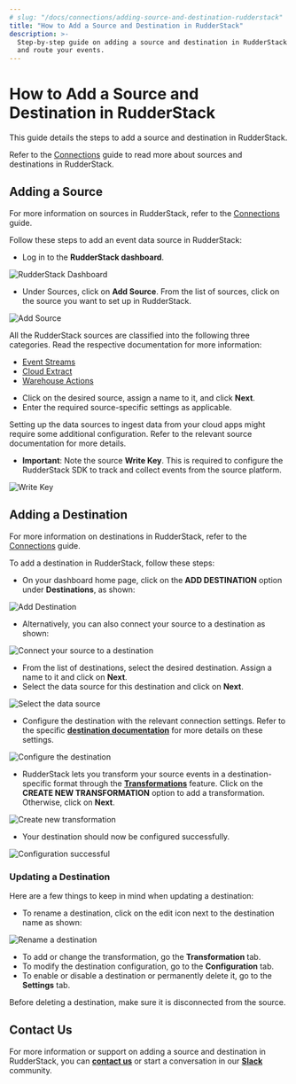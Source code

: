 ```yaml
---
# slug: "/docs/connections/adding-source-and-destination-rudderstack"
title: "How to Add a Source and Destination in RudderStack"
description: >-
  Step-by-step guide on adding a source and destination in RudderStack to track
  and route your events.
---
```


# How to Add a Source and Destination in RudderStack

This guide details the steps to add a source and destination in RudderStack.

<div class="successBlock">
  Refer to the <a href="https://rudderstack.com/docs/connections/">Connections</a> guide to read more about
  sources and destinations in RudderStack.
</div>

## Adding a Source

<div class="successBlock">

  For more information on sources in RudderStack, refer to the <a href="https://rudderstack.com/docs/connections/">Connections</a> guide.
</div>

Follow these steps to add an event data source in RudderStack:

- Log in to the **RudderStack dashboard**.

<!-- <img src="../assets/1 (26).png" /> -->

<img src="../assets/1 (26).png" alt="RudderStack Dashboard" />
<span class="imageTitle"></span>

- Under Sources, click on **Add Source**. From the list of sources, click on the source you want to set up in RudderStack.

<!-- <img src="../assets/2 (30).png" /> -->

<img src="../assets/2 (30).png" alt="Add Source" />

<div class="successBlock">

  All the RudderStack sources are classified into the following three categories. Read the respective documentation for more information:
  <ul>
    <li>
      <a href="https://rudderstack.com/docs/stream-sources/">Event Streams</a>
    </li>
    <li>
      <a href="https://rudderstack.com/docs/cloud-extract-sources/">Cloud Extract</a>
    </li>
    <li>
      <a href="https://rudderstack.com/docs/warehouse-actions/">Warehouse Actions</a>
    </li>
  </ul>
</div>

- Click on the desired source, assign a name to it, and click **Next**.
- Enter the required source-specific settings as applicable.

<div class="warningBlock">

  Setting up the data sources to ingest data from your cloud apps might require
  some additional configuration. Refer to the relevant source documentation for
  more details.
</div>

- **Important**: Note the source **Write Key**. This is required to configure the RudderStack SDK to track and collect events from the source platform.

<!-- <img src="../assets/latest.png" /> -->

<img src="../assets/latest.png" alt="Write Key" />

## Adding a Destination

<div class="successBlock">

  For more information on destinations in RudderStack, refer to the <a href="https://rudderstack.com/docs/connections/">Connections</a> guide.
</div>

To add a destination in RudderStack, follow these steps:

- On your dashboard home page, click on the **ADD DESTINATION** option under **Destinations**, as shown:

<!-- <img src="../assets/1 (27).png" /> -->

<img src="../assets/1 (27).png" alt="Add Destination" />
<span class="imageTitle"></span>

- Alternatively, you can also connect your source to a destination as shown:

<!-- <img src="../assets/latest-1.png" /> -->

<img
  src="../assets/latest-1.png"
  alt="Connect your source to a destination"
/>
<span class="imageTitle"></span>

- From the list of destinations, select the desired destination. Assign a name to it and click on **Next**.
- Select the data source for this destination and click on **Next**.

<!-- <img src="../assets/screen-shot-2021-05-19-at-4.54.30-pm.png" /> -->

<img
  src="../assets/screen-shot-2021-05-19-at-4.54.30-pm.png"
  alt="Select the data source"
/>
<span class="imageTitle"></span>

- Configure the destination with the relevant connection settings. Refer to the specific [**destination documentation**](https://rudderstack.com/docs/destinations/) for more details on these settings.

<!-- <img src="../assets/ga1 (1).png" /> -->

<img src="../assets/ga1 (1).png" alt="Configure the destination" />
<span class="imageTitle"></span>

- RudderStack lets you transform your source events in a destination-specific format through the [**Transformations**](https://rudderstack.com/docs/transformations/) feature. Click on the **CREATE NEW TRANSFORMATION** option to add a transformation. Otherwise, click on **Next**.

<!-- <img src="../assets/screen-shot-2021-05-19-at-5.01.56-pm (1).png" /> -->

<img
  src="../assets/screen-shot-2021-05-19-at-5.01.56-pm (1).png"
  alt="Create new transformation"
/>
<span class="imageTitle"></span>

- Your destination should now be configured successfully.

<!-- <img src="../assets/latest23.png" /> -->

<img src="../assets/latest23.png" alt="Configuration successful" />

### Updating a Destination

Here are a few things to keep in mind when updating a destination:

- To rename a destination, click on the edit icon next to the destination name as shown:

<!-- <img src="../assets/screen-shot-2021-08-25-at-11.18.08-am.png" /> -->

<img
  src="../assets/screen-shot-2021-08-25-at-11.18.08-am.png"
  alt="Rename a destination"
/>
<span class="imageTitle"></span>

- To add or change the transformation, go the **Transformation** tab.
- To modify the destination configuration, go to the **Configuration** tab.
- To enable or disable a destination or permanently delete it, go to the **Settings** tab.

<div class="warningBlock">

  Before deleting a destination, make sure it is disconnected from the source.
</div>

## Contact Us

For more information or support on adding a source and destination in RudderStack, you can [**contact us**](mailto:%20docs@rudderstack.com) or start a conversation in our [**Slack**](https://rudderstack.com/join-rudderstack-slack-community) community.
